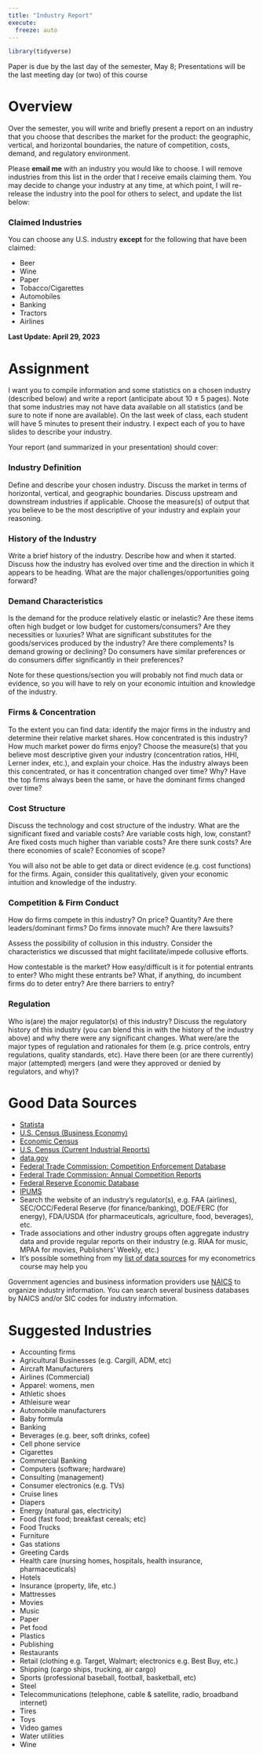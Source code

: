 ```yaml
---
title: "Industry Report"
execute: 
  freeze: auto
---
```


```r
library(tidyverse)
```

::: {.callout-warning appearance="minimal"}
Paper is due by the last day of the semester, May 8; Presentations will be the last meeting day (or two) of this course
:::

# Overview 

Over the semester, you will write and briefly present a report on an industry that you choose that describes the market for the product: the geographic, vertical, and horizontal boundaries, the nature of competition, costs, demand, and regulatory environment. 

Please **email me** with an industry you would like to choose. I will remove industries from this list in the order that I receive emails claiming them. You may decide to change your industry at any time, at which point, I will re-release the industry into the pool for others to select, and update the list below:


### Claimed Industries

 You can choose any U.S. industry **except** for the following that have been claimed:

- Beer
- Wine
- Paper
- Tobacco/Cigarettes
- Automobiles
- Banking
- Tractors
- Airlines

**Last Update: April 29, 2023**

# Assignment

I want you to compile information and some statistics on a chosen industry (described below) and write a report (anticipate about 10 $\pm$ 5 pages). Note that some industries may not have data available on all statistics (and be sure to note if none are available). On the last week of class, each student will have 5 minutes to present their industry. I expect each of you to have slides to describe your industry.

Your report (and summarized in your presentation) should cover: 

### Industry Definition

Define and describe your chosen industry. Discuss the market in terms of horizontal, vertical, and geographic boundaries. Discuss upstream and downstream industries if applicable. Choose the measure(s) of output that you believe to be the most descriptive of your industry and explain your reasoning.

### History of the Industry

Write a brief history of the industry. Describe how and when it started. Discuss how the industry has evolved over time and the direction in which it appears to be heading. What are the major challenges/opportunities going forward?

### Demand Characteristics

Is the demand for the produce relatively elastic or inelastic? Are these items often high budget or low budget for customers/consumers? Are they necessities or luxuries? What are significant substitutes for the goods/services produced by the industry? Are there complements? Is demand growing or declining? Do consumers have similar preferences or do consumers differ significantly in their preferences?

Note for these questions/section you will probably not find much data or evidence, so you will have to rely on your economic intuition and knowledge of the industry.

### Firms & Concentration

To the extent you can find data: identify the major firms in the industry and determine their relative market shares. How concentrated is this industry? How much market power do firms enjoy? Choose the measure(s) that you believe most descriptive given your industry (concentration ratios, HHI, Lerner index, etc.), and explain your choice. Has the industry always been this concentrated, or has it concentration changed over time? Why? Have the top firms always been the same, or have the dominant firms changed over time?

### Cost Structure

Discuss the technology and cost structure of the industry. What are the significant fixed and variable costs? Are variable costs high, low, constant? Are fixed costs much higher than variable costs? Are there sunk costs? Are there economies of scale? Economies of scope? 

You will also not be able to get data or direct evidence (e.g. cost functions) for the firms. Again, consider this qualitatively, given your economic intuition and knowledge of the industry.

### Competition & Firm Conduct

How do firms compete in this industry? On price? Quantity? Are there leaders/dominant firms? Do firms innovate much? Are there lawsuits?

Assess the possibility of collusion in this industry. Consider the characteristics we discussed that might facilitate/impede collusive efforts.

How contestable is the market? How easy/difficult is it for potential entrants to enter? Who might these entrants be? What, if anything, do incumbent firms do to deter entry? Are there barriers to entry?  

### Regulation

Who is(are) the major regulator(s) of this industry? Discuss the regulatory history of this industry (you can blend this in with the history of the industry above) and why there were any significant changes. What were/are the major types of regulation and rationales for them (e.g. price controls, entry regulations, quality standards, etc). Have there been (or are there currently) major (attempted) mergers (and were they approved or denied by regulators, and why)? 

# Good Data Sources

- [Statista](https://statista.com)
- [U.S. Census (Business Economy)](https://www.census.gov/topics/business-economy.html)
- [Economic Census](https://www.census.gov/programs-surveys/economic-census.html)
- [U.S. Census (Current Industrial Reports)](https://www.census.gov/programs-surveys/current-industrial-reports.html)
- [data.gov](https://catalog.data.gov/dataset)
- [Federal Trade Commission: Competition Enforcement Database](https://www.ftc.gov/competition-enforcement-database)
- [Federal Trade Commission: Annual Competition Reports](https://www.ftc.gov/policy/reports/annual-competition-reports)
- [Federal Reserve Economic Database](https://fred.stlouisfed.org/)
- [IPUMS](https://www.ipums.org/)
- Search the website of an industry's regulator(s), e.g. FAA (airlines), SEC/OCC/Federal Reserve (for finance/banking), DOE/FERC (for energy), FDA/USDA (for pharmaceuticals, agriculture, food, beverages), etc.
- Trade associations and other industry groups  often aggregate industry data and provide regular reports on their industry (e.g. RIAA for music, MPAA for movies, Publishers' Weekly, etc.)
- It's possible something from my [list of data sources](https://metricsf22.classes.ryansafner.com/resources/data.html) for my econometrics course may help you

Government agencies and business information providers use [NAICS](https://www.census.gov/naics/) to organize industry information. You can search several business databases by NAICS and/or SIC codes for industry information.

# Suggested Industries

- Accounting firms
- Agricultural Businesses (e.g. Cargill, ADM, etc)
- Aircraft Manufacturers
- Airlines (Commercial)
- Apparel: womens, men
- Athletic shoes
- Athleisure wear
- Automobile manufacturers
- Baby formula
- Banking
- Beverages (e.g. beer, soft drinks, cofee)
- Cell phone service
- Cigarettes
- Commercial Banking
- Computers (software; hardware)
- Consulting (management)
- Consumer electronics (e.g. TVs)
- Cruise lines
- Diapers
- Energy (natural gas, electricity)
- Food (fast food; breakfast cereals; etc)
- Food Trucks
- Furniture
- Gas stations
- Greeting Cards
- Health care (nursing homes, hospitals, health insurance, pharmaceuticals)
- Hotels
- Insurance (property, life, etc.)
- Mattresses
- Movies
- Music
- Paper
- Pet food
- Plastics
- Publishing
- Restaurants
- Retail (clothing e.g. Target, Walmart; electronics e.g. Best Buy, etc.)
- Shipping (cargo ships, trucking, air cargo)
- Sports (professional baseball, football, basketball, etc)
- Steel
- Telecommunications (telephone, cable & satellite, radio, broadband internet)
- Tires
- Toys
- Video games
- Water utilities
- Wine

